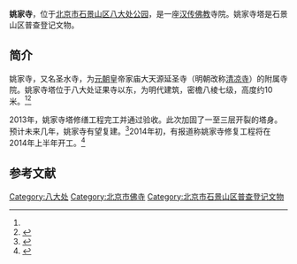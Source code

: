 '''姚家寺'''，位于[[北京市|北京市]][[石景山区|石景山区]][[八大处公园|八大处公园]]，是一座[[汉传佛教|汉传佛教]]寺院。姚家寺塔是石景山区普查登记文物。

==简介==
姚家寺，又名圣水寺，为[[元朝|元朝]]皇帝家庙大天源延圣寺（明朝改称[[清凉寺_(八大处)|清凉寺]]）的附属寺院。姚家寺塔位于八大处证果寺以东，为明代建筑，密檐八棱七级，高度约10米。<ref name=bjwb/><ref>{{Cite web |url=http://wenwei.bjsjs.gov.cn/wwbh/wwbhml/8a8481d22d799712012e2c98176f01e6.html |title=登记文物保护单位名录，石景山区文化委员会，2011-02-10 |access-date=2015-01-04 |archive-url=https://web.archive.org/web/20160305023937/http://wenwei.bjsjs.gov.cn/wwbh/wwbhml/8a8481d22d799712012e2c98176f01e6.html |archive-date=2016-03-05 |dead-url=yes }}</ref>

2013年，姚家寺塔修缮工程完工并通过验收。此次加固了一至三层开裂的塔身。预计未来几年，姚家寺有望复建。<ref name=bjwb>{{Cite web |url=http://bjwb.bjd.com.cn/html/2013-08/24/content_102404.htm |title=西山八大处修缮姚家寺塔，北京晚报，2013-08-24 |access-date=2015-01-04 |archive-date=2015-01-04 |archive-url=https://web.archive.org/web/20150104114556/http://bjwb.bjd.com.cn/html/2013-08/24/content_102404.htm |dead-url=yes }}</ref>2014年初，有报道称姚家寺修复工程将在2014年上半年开工。<ref>{{Cite web |url=http://www.takefoto.cn/viewnews-59380.html |title=西山八大处将恢复新春庙会 清凉寺修复年底开工，北晚新视觉，2014-01-09 |accessdate=2015-01-04 |archive-date=2015-01-04 |archive-url=https://web.archive.org/web/20150104114850/http://www.takefoto.cn/viewnews-59380.html |dead-url=no }}</ref>

==参考文献==
{{reflist}}

[[Category:八大处|Category:八大处]]
[[Category:北京市佛寺|Category:北京市佛寺]]
[[Category:北京市石景山区普查登记文物|Category:北京市石景山区普查登记文物]]